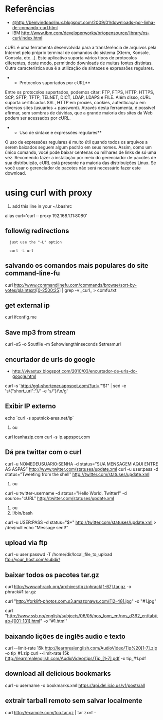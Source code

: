 =Referências=
* [[@http://bemvindoaolinux.blogspot.com/2009/01/downloads-por-linha-de-comando-curl.html]]
* IBM [[http://www.ibm.com/developerworks/br/opensource/library/os-curl/index.html]]

cURL é uma ferramenta desenvolvida para a transferência de arquivos pela
Internet pelo próprio terminal de comandos do sistema (Xterm, Konsole, Consola,
etc...). Este aplicativo suporta vários tipos de protocolos diferentes, deste
modo, permitindo downloads de muitas fontes distintas. Outra característica sua
é a utilização de sintaxes e expressões regulares.

**Protocolos suportados por cURL**

Entre os protocolos suportados, podemos citar: FTP, FTPS, HTTP, HTTPS, SCP,
SFTP, TFTP, TELNET, DICT, LDAP, LDAPS e FILE. Além disso, cURL suporta
certificados SSL, HTTP em proxies, cookies, autenticação em diversos sites
(usuários + password). Através desta ferramenta, é possível afirmar, sem
sombras de dúvidas, que a grande maioria dos sites da Web podem ser acessados
por cURL.

**Uso de sintaxe e expressões regulares**

O uso de expressões regulares é muito útil quando todos os arquivos a serem
baixados seguem algum padrão em seus nomes. Assim, como um único comando, você
pode baixar centenas ou milhares de links de só uma vez.  Recomendo fazer a
instalação por meio do gerenciador de pacotes de sua distribuição, cURL está
presente na maioria das distribuições Linux. Se você usar o gerenciador de
pacotes não será necessário fazer este download.

=using curl with proxy=

# add this line in your ~/.bashrc
alias curl='curl --proxy 192.168.1.11:8080'

== followig redirections ==

   just use the "-L" option

   curl -L url

==salvando os comandos mais populares do site command-line-fu==

curl http://www.commandlinefu.com/commands/browse/sort-by-votes/plaintext/[0-2500:25] | grep -v _curl_ > comfu.txt

==get external ip==

curl ifconfig.me

==Save mp3 from stream==

curl -sS -o $outfile -m $showlengthinseconds $streamurl

==encurtador de urls do google==
* http://vivaotux.blogspot.com/2010/03/encurtador-de-urls-do-google.html

curl -s 'http://ggl-shortener.appspot.com/?url='"$1" | sed -e 's/{"short_url":"//' -e 's/"}/\n/g'

==Exibir IP externo==

echo `curl -s sputnick-area.net/ip`

# ou
curl icanhazip.com
curl -s ip.appspot.com

==Dá pra twittar com o curl==

curl -u NOMEDEUSUARIO:SENHA -d status=”SUA MENSAGEM AQUI ENTRE AS ASPAS” http://www.twitter.com/statuses/update.xml
curl -u user:pass -d status="Tweeting from the shell" http://twitter.com/statuses/update.xml

# ou
curl -u twitter-username -d status="Hello World, Twitter!" -d source="cURL" http://twitter.com/statuses/update.xml

#ou
#!/bin/bash
curl -u USER:PASS -d status="$*" http://twitter.com/statuses/update.xml > /dev/null
echo "Message sent!"

==upload via ftp==

curl -u user:passwd -T /home/dir/local_file_to_upload ftp://your_host.com/subdir/

==baixar todos os pacotes tar.gz==

curl http://www.phrack.org/archives/tgz/phrack[1-67].tar.gz -o phrack#1.tar.gz

curl "http://forklift-photos.com.s3.amazonaws.com/[12-48].jpg" -o "#1.jpg"

curl "http://www.ssb.no/english/subjects/06/05/nos_lonn_en/nos_d362_en/tab/tab-[001-131].html" -o "#1.html"

==baixando lições de inglês audio e texto==

curl --limit-rate 15k http://learnrealenglish.com/AudioVideo/Tip%20[1-7].zip -o tip_#1.zip
curl --limit-rate 15k http://learnrealenglish.com/AudioVideo/tips/Tip_[1-7].pdf -o tip_#1.pdf

==download all delicious bookmarks==

curl -u username -o bookmarks.xml https://api.del.icio.us/v1/posts/all

==extrair tarball remoto sem salvar localmente==

curl http://example.com/foo.tar.gz | tar zxvf -
